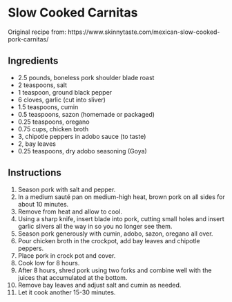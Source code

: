 # Slow Cooked Carnitas {#carnitas}

Original recipe from: https://www.skinnytaste.com/mexican-slow-cooked-pork-carnitas/

## Ingredients

- 2.5	pounds,	boneless pork shoulder blade roast
- 2	teaspoons, salt  
- 1 teaspoon, ground black pepper
- 6	cloves,	garlic (cut into sliver)
- 1.5	teaspoons,	cumin  
- 0.5	teaspoons, sazon (homemade or packaged)
- 0.25 teaspoons, oregano  
- 0.75 cups, chicken broth  
- 3, chipotle peppers in adobo sauce (to taste)
- 2, bay leaves  
- 0.25 teaspoons,	dry adobo seasoning (Goya)

## Instructions

1. Season pork with salt and pepper.
2. In a medium sauté pan on medium-high heat, brown pork on all sides for about 10 minutes.
3. Remove from heat and allow to cool.
4. Using a sharp knife, insert blade into pork, cutting small holes and insert garlic slivers all the way in so you no longer see them.
5. Season pork generously with cumin, adobo, sazon, oregano all over.
6. Pour chicken broth in the crockpot, add bay leaves and chipotle peppers.
7. Place pork in crock pot and cover.
8. Cook low for 8 hours.
9. After 8 hours, shred pork using two forks and combine well with the juices that accumulated at the bottom.
10. Remove bay leaves and adjust salt and cumin as needed.
11. Let it cook another 15-30 minutes.